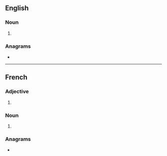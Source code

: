 ==English==

===Noun===
{{head|en|noun plural form}}

# {{plural of|tzigane|lang=en}}

===Anagrams===
* {{anagrams|en|a=aeginstz|teazings}}

----

==French==

===Adjective===
{{head|fr|adjective form}}

# {{plural of|tzigane|lang=fr}}

===Noun===
{{head|fr|noun plural form|g=m-p|g2=f-p}}

# {{plural of|tzigane|lang=fr}}

===Anagrams===
* {{l|fr|stagniez}}